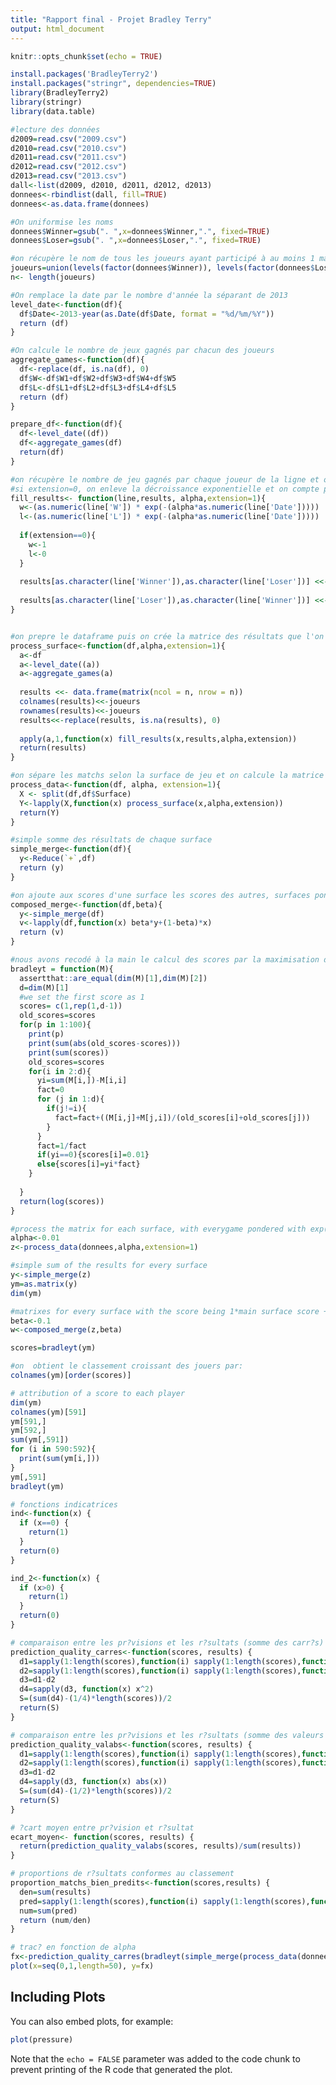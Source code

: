 ```yaml
---
title: "Rapport final - Projet Bradley Terry"
output: html_document
---
```


```r
knitr::opts_chunk$set(echo = TRUE)

```


```r
install.packages('BradleyTerry2')
install.packages("stringr", dependencies=TRUE)
library(BradleyTerry2)
library(stringr)
library(data.table)

#lecture des données
d2009=read.csv("2009.csv")
d2010=read.csv("2010.csv")
d2011=read.csv("2011.csv")
d2012=read.csv("2012.csv")
d2013=read.csv("2013.csv")
dall<-list(d2009, d2010, d2011, d2012, d2013)
donnees<-rbindlist(dall, fill=TRUE)
donnees<-as.data.frame(donnees)

#On uniformise les noms
donnees$Winner=gsub(". ",x=donnees$Winner,".", fixed=TRUE)
donnees$Loser=gsub(". ",x=donnees$Loser,".", fixed=TRUE)
```


```r
#on récupère le nom de tous les joueurs ayant participé à au moins 1 match et leur nombre
joueurs=union(levels(factor(donnees$Winner)), levels(factor(donnees$Loser)))
n<- length(joueurs)

#On remplace la date par le nombre d'année la séparant de 2013
level_date<-function(df){
  df$Date<-2013-year(as.Date(df$Date, format = "%d/%m/%Y"))
  return (df)
}

#On calcule le nombre de jeux gagnés par chacun des joueurs
aggregate_games<-function(df){
  df<-replace(df, is.na(df), 0)
  df$W<-df$W1+df$W2+df$W3+df$W4+df$W5
  df$L<-df$L1+df$L2+df$L3+df$L4+df$L5
  return (df)
}

prepare_df<-function(df){
  df<-level_date((df))
  df<-aggregate_games(df)
  return(df)
}

#on récupère le nombre de jeu gagnés par chaque joueur de la ligne et on les rajoute à la matrice des résultats, coefficienté par la décroissance exponentielle
#si extension=0, on enleve la décroissance exponentielle et on compte par match (et non plus par jeu)
fill_results<- function(line,results, alpha,extension=1){
  w<-(as.numeric(line['W']) * exp(-(alpha*as.numeric(line['Date']))))
  l<-(as.numeric(line['L']) * exp(-(alpha*as.numeric(line['Date']))))
  
  if(extension==0){
    w<-1
    l<-0
  }
  
  results[as.character(line['Winner']),as.character(line['Loser'])] <<- as.numeric(results[as.character(line['Winner']),as.character(line['Loser'])]) + w
  
  results[as.character(line['Loser']),as.character(line['Winner'])] <<- as.numeric(results[as.character(line['Loser']),as.character(line['Winner'])]) + l
}


#on prepre le dataframe puis on crée la matrice des résultats que l'on remplie grace au apply
process_surface<-function(df,alpha,extension=1){
  a<-df
  a<-level_date((a))
  a<-aggregate_games(a)
  
  results <<- data.frame(matrix(ncol = n, nrow = n))
  colnames(results)<<-joueurs
  rownames(results)<<-joueurs
  results<<-replace(results, is.na(results), 0)
  
  apply(a,1,function(x) fill_results(x,results,alpha,extension))
  return(results)
}

#on sépare les matchs selon la surface de jeu et on calcule la matrice des résultats pour chacune des surfaces
process_data<-function(df, alpha, extension=1){
  X <- split(df,df$Surface)
  Y<-lapply(X,function(x) process_surface(x,alpha,extension))
  return(Y)
}

#simple somme des résultats de chaque surface
simple_merge<-function(df){
  y<-Reduce(`+`,df)
  return (y)
}

#on ajoute aux scores d'une surface les scores des autres, surfaces pondérés par beta
composed_merge<-function(df,beta){
  y<-simple_merge(df)
  v<-lapply(df,function(x) beta*y+(1-beta)*x)
  return (v)
}

#nous avons recodé à la main le calcul des scores par la maximisation de la vraissamblance
bradleyt = function(M){
  assertthat::are_equal(dim(M)[1],dim(M)[2])
  d=dim(M)[1]
  #we set the first score as 1
  scores= c(1,rep(1,d-1))
  old_scores=scores
  for(p in 1:100){
    print(p)
    print(sum(abs(old_scores-scores)))
    print(sum(scores))
    old_scores=scores
    for(i in 2:d){
      yi=sum(M[i,])-M[i,i]
      fact=0
      for (j in 1:d){
        if(j!=i){
          fact=fact+((M[i,j]+M[j,i])/(old_scores[i]+old_scores[j]))
        }
      }
      fact=1/fact
      if(yi==0){scores[i]=0.01}
      else{scores[i]=yi*fact}
    }
     
  }
  return(log(scores))
}
```


```r
#process the matrix for each surface, with everygame pondered with exp(-alpha*t) (t=nombre d'ann?es s?parant de l'ann?e actuelle)
alpha<-0.01
z<-process_data(donnees,alpha,extension=1)

#simple sum of the results for every surface
y<-simple_merge(z)
ym=as.matrix(y)
dim(ym)

#matrixes for every surface with the score being 1*main surface score + Beta * (sum of other surfaces score). For example see w$Clay, w$Grass, w$Hard or w$Carpet
beta<-0.1
w<-composed_merge(z,beta)

scores=bradleyt(ym)

#on  obtient le classement croissant des jouers par:
colnames(ym)[order(scores)]

# attribution of a score to each player
dim(ym)
colnames(ym)[591]
ym[591,]
ym[592,]
sum(ym[,591])
for (i in 590:592){
  print(sum(ym[i,]))
}
ym[,591]
bradleyt(ym)

# fonctions indicatrices
ind<-function(x) {
  if (x==0) {
    return(1)
  }
  return(0)
}

ind_2<-function(x) {
  if (x>0) {
    return(1)
  }
  return(0)
}

# comparaison entre les pr?visions et les r?sultats (somme des carr?s)
prediction_quality_carres<-function(scores, results) {
  d1=sapply(1:length(scores),function(i) sapply(1:length(scores),function(j) (scores[i]/(scores[i]+ scores[j]))*(1-ind(results[i,j]+ results[j,i]))))
  d2=sapply(1:length(scores),function(i) sapply(1:length(scores),function(j) results[i,j]/(results[i,j]+ results[j,i]+ind(results[i,j]+ results[j,i]))))
  d3=d1-d2
  d4=sapply(d3, function(x) x^2)
  S=(sum(d4)-(1/4)*length(scores))/2 
  return(S)
}

# comparaison entre les pr?visions et les r?sultats (somme des valeurs absolues)
prediction_quality_valabs<-function(scores, results) {
  d1=sapply(1:length(scores),function(i) sapply(1:length(scores),function(j) (scores[i]/(scores[i]+ scores[j]))*(1-ind(results[i,j]+ results[j,i]))))
  d2=sapply(1:length(scores),function(i) sapply(1:length(scores),function(j) results[i,j]/(results[i,j]+ results[j,i]+ind(results[i,j]+ results[j,i]))))
  d3=d1-d2
  d4=sapply(d3, function(x) abs(x))
  S=(sum(d4)-(1/2)*length(scores))/2
  return(S)
}

# ?cart moyen entre pr?vision et r?sultat
ecart_moyen<- function(scores, results) {
  return(prediction_quality_valabs(scores, results)/sum(results))
}

# proportions de r?sultats conformes au classement
proportion_matchs_bien_predits<-function(scores,results) {
  den=sum(results)
  pred=sapply(1:length(scores),function(i) sapply(1:length(scores),function(j) results[i,j]*ind_2(scores[i]-scores[j])))
  num=sum(pred)
  return (num/den)
}

# trac? en fonction de alpha
fx<-prediction_quality_carres(bradleyt(simple_merge(process_data(donnees,x))),results)
plot(x=seq(0,1,length=50), y=fx)

```


## Including Plots

You can also embed plots, for example:

```r
plot(pressure)
```

Note that the `echo = FALSE` parameter was added to the code chunk to prevent printing of the R code that generated the plot.

